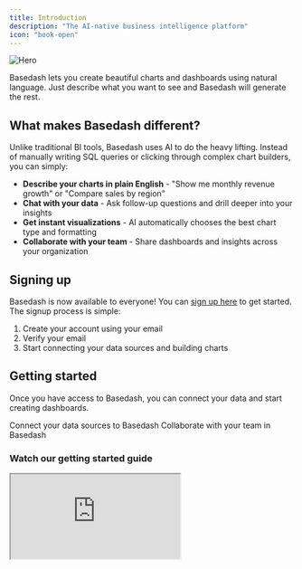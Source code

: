```yaml
---
title: Introduction
description: "The AI-native business intelligence platform"
icon: "book-open"
---
```


<img
  className="block"
  src="/images/hero.png"
  alt="Hero"
/>

Basedash lets you create beautiful charts and dashboards using natural language. Just describe what you want to see and Basedash will generate the rest.

## What makes Basedash different?

Unlike traditional BI tools, Basedash uses AI to do the heavy lifting. Instead of manually writing SQL queries or clicking through complex chart builders, you can simply:

- **Describe your charts in plain English** - "Show me monthly revenue growth" or "Compare sales by region"
- **Chat with your data** - Ask follow-up questions and drill deeper into your insights
- **Get instant visualizations** - AI automatically chooses the best chart type and formatting
- **Collaborate with your team** - Share dashboards and insights across your organization

## Signing up

Basedash is now available to everyone! You can [sign up here](https://charts.basedash.com/signup) to get started. The signup process is simple:

1. Create your account using your email
2. Verify your email
3. Start connecting your data sources and building charts

## Getting started

Once you have access to Basedash, you can connect your data and start creating dashboards.

<CardGroup cols={2}>
  <Card
    title="Connect your data"
    icon="database"
    href="/getting-started/connect-data"
  >
    Connect your data sources to Basedash
  </Card>
  <Card
    title="Invite your team"
    icon="users"
    href="/getting-started/invite-team"
  >
    Collaborate with your team in Basedash
  </Card>
</CardGroup>

### Watch our getting started guide

<iframe
  className="w-full aspect-video rounded-lg shadow-lg my-8"
  src="https://www.youtube.com/embed/wd__yiM6hMw"
  title="Getting Started with Basedash"
  allow="accelerometer; autoplay; clipboard-write; encrypted-media; gyroscope; picture-in-picture"
  allowFullScreen
/>

## Need help?

If you have any questions or need assistance:
- Check out our detailed guides in the documentation
- Join our [Slack community](https://join.slack.com/t/basedash-community/shared_invite/zt-2yp3j2f8n-0JAyR_wCH8fhY6r2AVqA_w)
- Email us at support@basedash.com
